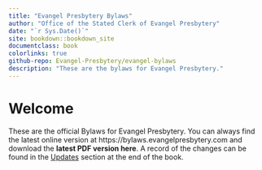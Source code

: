 ```yaml
--- 
title: "Evangel Presbytery Bylaws"
author: "Office of the Stated Clerk of Evangel Presbytery"
date: "`r Sys.Date()`"
site: bookdown::bookdown_site
documentclass: book
colorlinks: true
github-repo: Evangel-Presbytery/evangel-bylaws
description: "These are the bylaws for Evangel Presbytery."
---
```


# Welcome

These are the official Bylaws for Evangel Presbytery. You can always find the latest online version at https://bylaws.evangelpresbytery.com and download the **latest PDF version here**. A record of the changes can be found in the [Updates](https://bylaws.evangelpresbytery.com/updates.html) section at the end of the book.